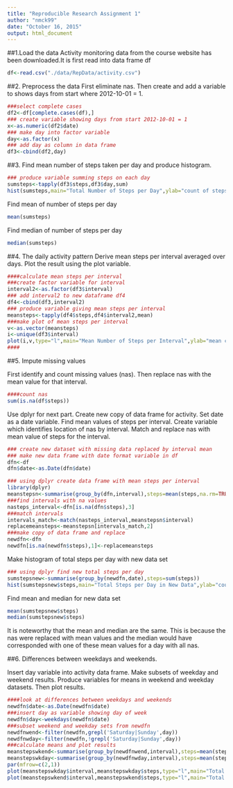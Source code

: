 ```yaml
---
title: "Reproducible Research Assignment 1"
author: "nmck99"
date: "October 16, 2015"
output: html_document
---
```


##1.Load the data
Activity monitoring data from the course website has been downloaded.It is first read into data frame df

```r
df<-read.csv("./data/RepData/activity.csv")
```
##2. Preprocess the data
First eliminate nas. Then create and add a variable to shows days from start where 2012-10-01 = 1. 

```r
###select complete cases
df2<-df[complete.cases(df),]
### create variable showing days from start 2012-10-01 = 1
x<-as.numeric(df2$date)
### make day into factor variable
day<-as.factor(x)
### add day as column in data frame
df3<-cbind(df2,day)
```

##3. Find mean number of steps taken per day and produce histogram.


```r

### produce variable summing steps on each day
sumsteps<-tapply(df3$steps,df3$day,sum)
hist(sumsteps,main="Total Number of Steps per Day",ylab="count of steps", xlab="day")
```

Find mean of number of steps per day

```r
mean(sumsteps)
```

Find median of number of steps per day

```r
median(sumsteps)
```

##4. The daily activity pattern
Derive mean steps per interval averaged over days.
Plot the result using the plot variable.

```r

####calculate mean steps per interval
###create factor variable for interval
interval2<-as.factor(df3$interval)
### add interval2 to new dataframe df4
df4<-cbind(df3,interval2)
### produce variable giving mean steps per interval
meansteps<-tapply(df4$steps,df4$interval2,mean)
###make plot of mean steps per interval
v<-as.vector(meansteps)
i<-unique(df3$interval)
plot(i,v,type="l",main="Mean Number of Steps per Interval",ylab="mean count of steps", xlab="interval")
####
```

##5. Impute missing values

First identify and count missing values (nas). Then replace nas with the mean value for that interval.

```r
####count nas 
sum(is.na(df$steps))
```

Use dplyr for next part. Create new copy of data frame for activity. Set date as a date variable. 
Find mean values of steps per interval.
Create variable which identifies location of nas by interval.
Match and replace nas with mean value of steps for the interval.

```r

### create new dataset with missing data replaced by interval mean
### make new data frame with date format variable in df
dfn<-df
dfn$date<-as.Date(dfn$date)

### using dplyr create data frame with mean steps per interval
library(dplyr)
meanstepsn<-summarise(group_by(dfn,interval),steps=mean(steps,na.rm=TRUE))
###find intervals with na values
nasteps_interval<-dfn[is.na(dfn$steps),3]
###match intervals
intervals_match<-match(nasteps_interval,meanstepsn$interval)
replacemeansteps<-meanstepsn[intervals_match,2]
###make copy of data frame and replace
newdfn<-dfn
newdfn[is.na(newdfn$steps),1]<-replacemeansteps
```

Make histogram of total steps per day with new data set

```r

### using dplyr find new total steps per day
sumstepsnew<-summarise(group_by(newdfn,date),steps=sum(steps))
hist(sumstepsnew$steps,main="Total Steps per Day in New Data",ylab="count of steps", xlab="day")
```

Find mean and median for new data set

```r

mean(sumstepsnew$steps)
median(sumstepsnew$steps)
```

It is noteworthy that the mean and median are the same. This is because the nas were replaced with mean values and the median would have corresponded with one of these mean values for a day with all nas.

##6. Differences between weekdays and weekends.

Insert day variable into activity data frame. Make subsets of weekday and weekend results. Produce variables for means in weekend and weekday datasets. Then plot results.

```r

####look at differences between weekdays and weekends
newdfn$date<-as.Date(newdfn$date)
###insert day as variable showing day of week
newdfn$day<-weekdays(newdfn$date)
###subset weekend and weekday sets from newdfn
newdfnwend<-filter(newdfn,grepl('Saturday|Sunday',day))
newdfnwday<-filter(newdfn,!grepl('Saturday|Sunday',day))
###calculate means and plot results
meanstepswkend<-summarise(group_by(newdfnwend,interval),steps=mean(steps))
meanstepswkday<-summarise(group_by(newdfnwday,interval),steps=mean(steps))
par(mfrow=c(2,1))
plot(meanstepswkday$interval,meanstepswkday$steps,type="l",main="Total Steps per Day weekday",ylab="steps",xlab="interval")
plot(meanstepswkend$interval,meanstepswkend$steps,type="l",main="Total Steps per Day weekend",ylab="steps",xlab="interval")
```



